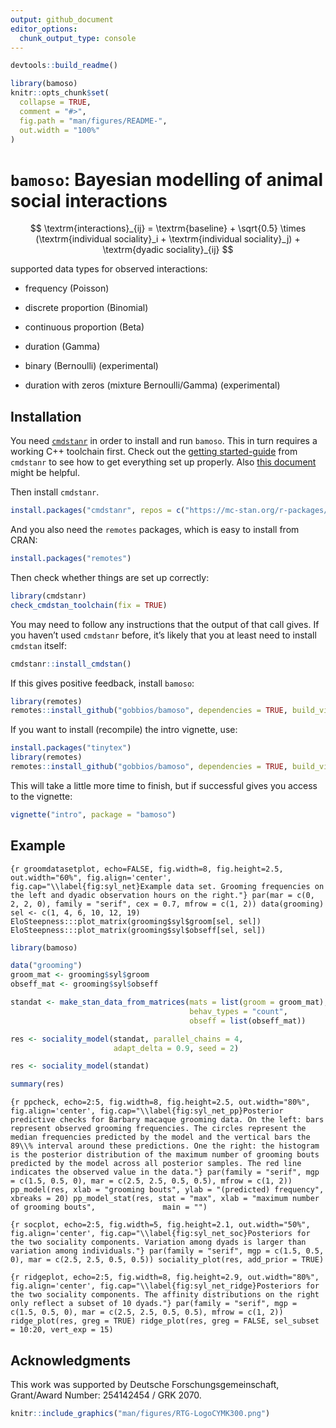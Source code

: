```yaml
---
output: github_document
editor_options: 
  chunk_output_type: console
---
```


<!-- README.md is generated from README.Rmd. Please edit that file -->

```r
devtools::build_readme()
```


```r
library(bamoso)
knitr::opts_chunk$set(
  collapse = TRUE,
  comment = "#>",
  fig.path = "man/figures/README-",
  out.width = "100%"
)
```

# `bamoso`: Bayesian modelling of animal social interactions

$$
\textrm{interactions}_{ij} = \textrm{baseline} + \sqrt{0.5} \times (\textrm{individual sociality}_i + \textrm{individual sociality}_j) + \textrm{dyadic sociality}_{ij}
$$

supported data types for observed interactions:
  
  - frequency (Poisson)
  
  - discrete proportion (Binomial)
  
  - continuous proportion (Beta)
  
  - duration (Gamma)
  
  - binary (Bernoulli) (experimental)
  
  - duration with zeros (mixture Bernoulli/Gamma) (experimental)

## Installation

You need [`cmdstanr`](https://mc-stan.org/cmdstanr/) in order to install and run `bamoso`. 
This in turn requires a working C++ toolchain first. 
Check out the [getting started-guide](https://mc-stan.org/cmdstanr/articles/cmdstanr.html) from `cmdstanr` to see how to get everything set up properly. 
Also [this document](https://mc-stan.org/docs/cmdstan-guide/cmdstan-installation.html#cpp-toolchain) might be helpful.

Then install `cmdstanr`.

```r
install.packages("cmdstanr", repos = c("https://mc-stan.org/r-packages/", getOption("repos")))
```

And you also need the `remotes` packages, which is easy to install from CRAN:

```r
install.packages("remotes")
```

Then check whether things are set up correctly:

```r
library(cmdstanr)
check_cmdstan_toolchain(fix = TRUE)
```

You may need to follow any instructions that the output of that call gives.
If you haven't used `cmdstanr` before, it's likely that you at least need to install `cmdstan` itself:

```r
cmdstanr::install_cmdstan()
```

If this gives positive feedback, install `bamoso`:

```r
library(remotes)
remotes::install_github("gobbios/bamoso", dependencies = TRUE, build_vignettes = FALSE)
```

If you want to install (recompile) the intro vignette, use:

```r
install.packages("tinytex")
library(remotes)
remotes::install_github("gobbios/bamoso", dependencies = TRUE, build_vignettes = TRUE)
```

This will take a little more time to finish, but if successful gives you access to the vignette:

```r
vignette("intro", package = "bamoso")
```

## Example

```{r groomdatasetplot, echo=FALSE, fig.width=8, fig.height=2.5, out.width="60%", fig.align='center', fig.cap="\\label{fig:syl_net}Example data set. Grooming frequencies on the left and dyadic observation hours on the right."}
par(mar = c(0, 2, 2, 0), family = "serif", cex = 0.7, mfrow = c(1, 2))
data(grooming)
sel <- c(1, 4, 6, 10, 12, 19)
EloSteepness:::plot_matrix(grooming$syl$groom[sel, sel])
EloSteepness:::plot_matrix(grooming$syl$obseff[sel, sel])
```

```r
library(bamoso)
```

```r
data("grooming")
groom_mat <- grooming$syl$groom
obseff_mat <- grooming$syl$obseff
```

```r
standat <- make_stan_data_from_matrices(mats = list(groom = groom_mat),
                                        behav_types = "count",
                                        obseff = list(obseff_mat))
```

```r
res <- sociality_model(standat, parallel_chains = 4, 
                       adapt_delta = 0.9, seed = 2)
```

```r
res <- sociality_model(standat)
```

```r
summary(res)
```

```{r ppcheck, echo=2:5, fig.width=8, fig.height=2.5, out.width="80%", fig.align='center', fig.cap="\\label{fig:syl_net_pp}Posterior predictive checks for Barbary macaque grooming data. On the left: bars represent observed grooming frequencies. The circles represent the median frequencies predicted by the model and the vertical bars the 89\\% interval around these predictions. One the right: the histogram is the posterior distribution of the maximum number of grooming bouts predicted by the model across all posterior samples. The red line indicates the observed value in the data."}
par(family = "serif", mgp = c(1.5, 0.5, 0), mar = c(2.5, 2.5, 0.5, 0.5), mfrow = c(1, 2))
pp_model(res, xlab = "grooming bouts", ylab = "(predicted) frequency",
         xbreaks = 20)
pp_model_stat(res, stat = "max", xlab = "maximum number of grooming bouts",
              main = "")
```


```{r socplot, echo=2:5, fig.width=5, fig.height=2.1, out.width="50%", fig.align='center', fig.cap="\\label{fig:syl_net_soc}Posteriors for the two sociality components. Variation among dyads is larger than variation among individuals."}
par(family = "serif", mgp = c(1.5, 0.5, 0), mar = c(2.5, 2.5, 0.5, 0.5))
sociality_plot(res, add_prior = TRUE)
```

```{r ridgeplot, echo=2:5, fig.width=8, fig.height=2.9, out.width="80%", fig.align='center', fig.cap="\\label{fig:syl_net_ridge}Posteriors for the two sociality components. The affinity distributions on the right only reflect a subset of 10 dyads."}
par(family = "serif", mgp = c(1.5, 0.5, 0), mar = c(2.5, 2.5, 0.5, 0.5), mfrow = c(1, 2))
ridge_plot(res, greg = TRUE)
ridge_plot(res, greg = FALSE, sel_subset = 10:20, vert_exp = 15)
```









## Acknowledgments

This work was supported by Deutsche Forschungsgemeinschaft, Grant/Award Number: 254142454 / GRK 2070.

```r
knitr::include_graphics("man/figures/RTG-LogoCYMK300.png")
```
